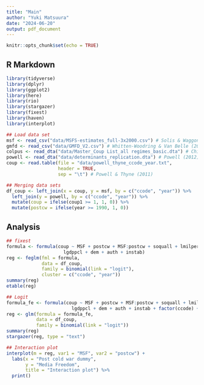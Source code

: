 ```yaml
---
title: "Main"
author: "Yuki Matsuura"
date: "2024-06-20"
output: pdf_document
---
```


```r
knitr::opts_chunk$set(echo = TRUE)
```

## R Markdown
```r
library(tidyverse)
library(dplyr)
library(ggplot2)
library(here)
library(rio)
library(stargazer)
library(fixest)
library(haven)
library(interplot)
```

```r
## Load data set
msf <- read_csv("data/MSFS-estimates_full-3x2000.csv") # Solis & Waggoner (2021)
gmfd <- read_csv("data/GMFD_V2.csv") # Whitten-Woodring & Van Belle (2017)
colpus <- read_dta("data/Master_Coup List_all regimes_basic.dta") # Chin et al. (2021)
powell <- read_dta("data/determinants_replication.dta") # Powell (2012), for covariates
coup <- read.table(file = "data/powell_thyne_ccode_year.txt",
                   header = TRUE,
                   sep = "\t") # Powell & Thyne (2011)
```

```r
## Merging data sets
df_coup <- left_join(x = coup, y = msf, by = c("ccode", "year")) %>% 
  left_join(y = powell, by = c("ccode", "year")) %>% 
  mutate(coup = ifelse(coup1 >= 1, 1, 0)) %>% 
  mutate(postcw = ifelse(year >= 1990, 1, 0))
```

## Analysis
```r
## fixest
formula <- formula(coup ~ MSF + postcw + MSF:postcw + soquall + lmilper + 
                     lgdppcl + dem + auth + instab)
reg <- feglm(fml = formula, 
             data = df_coup, 
             family = binomial(link = "logit"),
             cluster = c("ccode", "year"))
summary(reg)
etable(reg)

## Logit
formula_fe <- formula(coup ~ MSF + postcw + MSF:postcw + soquall + lmilper + 
                        lgdppcl + dem + auth + instab + factor(ccode) + factor(year))
reg <- glm(formula = formula_fe, 
           data = df_coup, 
           family = binomial(link = "logit"))
summary(reg)
stargazer(reg, type = "text")
```

```r
## Interaction plot
interplot(m = reg, var1 = "MSF", var2 = "postcw") +
  labs(x = "Post cold war dummy", 
       y = "Media Freedom", 
       title = "Interaction plot") %>% 
  print()
```

